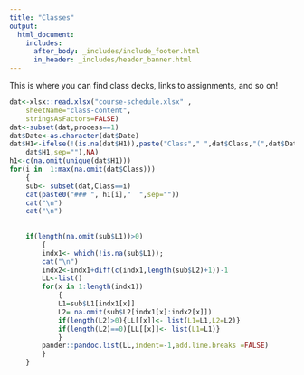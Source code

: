 ```yaml
---
title: "Classes"
output: 
  html_document:
    includes:
      after_body: _includes/include_footer.html
      in_header: _includes/header_banner.html 
---
```


<!--
rmarkdown::render_site("classes.Rmd")# build website

-->

This is where you can find class decks, links to assignments, and so on!



```r
dat<-xlsx::read.xlsx("course-schedule.xlsx" ,
    sheetName="class-content",
    stringsAsFactors=FALSE)
dat<-subset(dat,process==1)
dat$Date<-as.character(dat$Date)
dat$H1<-ifelse(!(is.na(dat$H1)),paste("Class"," ",dat$Class,"(",dat$Date,"): ",
    dat$H1,sep=""),NA)
h1<-c(na.omit(unique(dat$H1)))
for(i in  1:max(na.omit(dat$Class)))
    {
    sub<- subset(dat,Class==i) 
    cat(paste0("### ", h1[i],"  ",sep=""))
    cat("\n")
    cat("\n")
    
    
    if(length(na.omit(sub$L1))>0)
        {
        indx1<- which(!is.na(sub$L1));    
        cat("\n")
        indx2<-indx1+diff(c(indx1,length(sub$L2)+1))-1
        LL<-list()
        for(x in 1:length(indx1))
            {
            L1=sub$L1[indx1[x]]
            L2= na.omit(sub$L2[indx1[x]:indx2[x]])
            if(length(L2)>0){LL[[x]]<- list(L1=L1,L2=L2)}
            if(length(L2)==0){LL[[x]]<- list(L1=L1)}
            }
        pander::pandoc.list(LL,indent=-1,add.line.breaks =FALSE)
        } 
    }

 
    
    
    
```

<!--
library(knitr)
rmarkdown::render_site("classes.Rmd")# build website

Smithsonian.com: This Obscure Fishing Book is One of the Most Reprinted English Books Ever. http://google.com/newsstand/s/CBIwyYi18Tk




1. Fisheries management overview
    1. Public trust resource
    2. North American conservation model
    3. Fishery types
2. Governance and management process
    1. State
        1. Inland freshwater 
        2. Marine (shellfish, resident fish)
    2. Multistate (mobile interjurisdictional fisheries) 
        1. Inland freshwater
        2. Marine
    3. Diadromous
        1. State
        2. interjurisdictional
    4. Tribal
3. Fisheries and management types
4. Population dynamics
5. Management objectives
    1. HW-creating objectives
-->